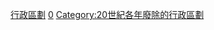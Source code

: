 {{Cat topic in year| topic=廢除的行政區劃|year=1940}}
[[Category:1940年廢除|行政區劃]]
[[Category:1940年代廢除的行政區劃|0]]
[[Category:20世紀各年廢除的行政區劃|Category:20世紀各年廢除的行政區劃]]